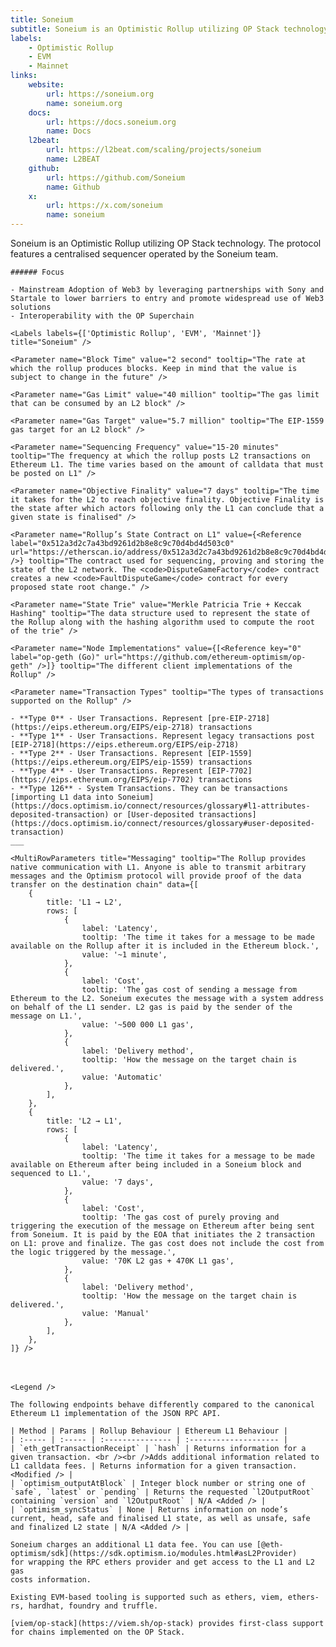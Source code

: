 ```yaml
---
title: Soneium
subtitle: Soneium is an Optimistic Rollup utilizing OP Stack technology. The protocol features a centralised sequencer operated by the Soneium team.
labels:
    - Optimistic Rollup
    - EVM
    - Mainnet
links:
    website:
        url: https://soneium.org
        name: soneium.org
    docs:
        url: https://docs.soneium.org
        name: Docs
    l2beat:
        url: https://l2beat.com/scaling/projects/soneium
        name: L2BEAT
    github:
        url: https://github.com/Soneium
        name: Github
    x:
        url: https://x.com/soneium
        name: soneium
---
```


<Section title="Overview">
   Soneium is an Optimistic Rollup utilizing OP Stack technology. The protocol features a centralised sequencer operated by the Soneium team.

    ###### Focus

    - Mainstream Adoption of Web3 by leveraging partnerships with Sony and Startale to lower barriers to entry and promote widespread use of Web3 solutions
    - Interoperability with the OP Superchain

    <Labels labels={['Optimistic Rollup', 'EVM', 'Mainnet']} title="Soneium" />

</Section>

<Section title="General">

    <Parameter name="Block Time" value="2 second" tooltip="The rate at which the rollup produces blocks. Keep in mind that the value is subject to change in the future" />

    <Parameter name="Gas Limit" value="40 million" tooltip="The gas limit that can be consumed by an L2 block" />

    <Parameter name="Gas Target" value="5.7 million" tooltip="The EIP-1559 gas target for an L2 block" />

    <Parameter name="Sequencing Frequency" value="15-20 minutes" tooltip="The frequency at which the rollup posts L2 transactions on Ethereum L1. The time varies based on the amount of calldata that must be posted on L1" />

    <Parameter name="Objective Finality" value="7 days" tooltip="The time it takes for the L2 to reach objective finality. Objective Finality is the state after which actors following only the L1 can conclude that a given state is finalised" />

    <Parameter name="Rollup’s State Contract on L1" value={<Reference label="0x512a3d2c7a43bd9261d2b8e8c9c70d4bd4d503c0" url="https://etherscan.io/address/0x512a3d2c7a43bd9261d2b8e8c9c70d4bd4d503c0" />} tooltip="The contract used for sequencing, proving and storing the state of the L2 network. The <code>DisputeGameFactory</code> contract creates a new <code>FaultDisputeGame</code> contract for every proposed state root change." />

    <Parameter name="State Trie" value="Merkle Patricia Trie + Keccak Hashing" tooltip="The data structure used to represent the state of the Rollup along with the hashing algorithm used to compute the root of the trie" />

    <Parameter name="Node Implementations" value={[<Reference key="0" label="op-geth (Go)" url="https://github.com/ethereum-optimism/op-geth" />]} tooltip="The different client implementations of the Rollup" />

    <Parameter name="Transaction Types" tooltip="The types of transactions supported on the Rollup" />

    - **Type 0** - User Transactions. Represent [pre-EIP-2718](https://eips.ethereum.org/EIPS/eip-2718) transactions
    - **Type 1** - User Transactions. Represent legacy transactions post [EIP-2718](https://eips.ethereum.org/EIPS/eip-2718)
    - **Type 2** - User Transactions. Represent [EIP-1559](https://eips.ethereum.org/EIPS/eip-1559) transactions
    - **Type 4** - User Transactions. Represent [EIP-7702](https://eips.ethereum.org/EIPS/eip-7702) transactions
    - **Type 126** - System Transactions. They can be transactions [importing L1 data into Soneium](https://docs.optimism.io/connect/resources/glossary#l1-attributes-deposited-transaction) or [User-deposited transactions](https://docs.optimism.io/connect/resources/glossary#user-deposited-transaction)
    ___

    <MultiRowParameters title="Messaging" tooltip="The Rollup provides native communication with L1. Anyone is able to transmit arbitrary messages and the Optimism protocol will provide proof of the data transfer on the destination chain" data={[
        {
            title: 'L1 → L2',
            rows: [
                {
                    label: 'Latency',
                    tooltip: 'The time it takes for a message to be made available on the Rollup after it is included in the Ethereum block.',
                    value: '~1 minute',
                },
                {
                    label: 'Cost',
                    tooltip: 'The gas cost of sending a message from Ethereum to the L2. Soneium executes the message with a system address on behalf of the L1 sender. L2 gas is paid by the sender of the message on L1.',
                    value: '~500 000 L1 gas',
                },
                {
                    label: 'Delivery method',
                    tooltip: 'How the message on the target chain is delivered.',
                    value: 'Automatic'
                },
            ],
        },
        {
            title: 'L2 → L1',
            rows: [
                {
                    label: 'Latency',
                    tooltip: 'The time it takes for a message to be made available on Ethereum after being included in a Soneium block and sequenced to L1.',
                    value: '7 days',
                },
                {
                    label: 'Cost',
                    tooltip: 'The gas cost of purely proving and triggering the execution of the message on Ethereum after being sent from Soneium. It is paid by the EOA that initiates the 2 transaction on L1: prove and finalize. The gas cost does not include the cost from the logic triggered by the message.',
                    value: '70K L2 gas + 470K L1 gas',
                },
                {
                    label: 'Delivery method',
                    tooltip: 'How the message on the target chain is delivered.',
                    value: 'Manual'
                },
            ],
        },
    ]} />

</Section>

<Section title="OPCODEs">
    <Table data={opcodes} type="opcodes" />
</Section>

<Section title="Precompiled Contracts">
    <Table data={precompiles} type="precompiles" />
</Section>

<Section title="System Contracts">
    <Table data={system_contracts} type="system_contracts" />
</Section>

<Section title="RPC-API">

    <Legend />

    The following endpoints behave differently compared to the canonical Ethereum L1 implementation of the JSON RPC API.

    | Method | Params | Rollup Behaviour | Ethereum L1 Behaviour |
    | :----- | :----- | :--------------- | :-------------------- |
    | `eth_getTransactionReceipt` | `hash` | Returns information for a given transaction. <br /><br />Adds additional information related to L1 calldata fees. | Returns information for a given transaction. <Modified /> |
    | `optimism_outputAtBlock` | Integer block number or string one of `safe`, `latest` or `pending` | Returns the requested `l2OutputRoot` containing `version` and `l2OutputRoot` | N/A <Added /> |
    | `optimism_syncStatus` | None | Returns information on node’s current, head, safe and finalised L1 state, as well as unsafe, safe and finalized L2 state | N/A <Added /> |

</Section>

<Section title="Transaction Fees">

    Soneium charges an additional L1 data fee. You can use [@eth-optimism/sdk](https://sdk.optimism.io/modules.html#asL2Provider)
    for wrapping the RPC ethers provider and get access to the L1 and L2 gas
    costs information.

</Section>

<Section title="Tools">

    Existing EVM-based tooling is supported such as ethers, viem, ethers-rs, hardhat, foundry and truffle.

    [viem/op-stack](https://viem.sh/op-stack) provides first-class support for chains implemented on the OP Stack.

</Section>
